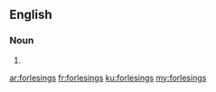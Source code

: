 ==English==

===Noun===
{{head|en|plural}}

# {{plural of|forlesing|lang=en}}

[[ar:forlesings]]
[[fr:forlesings]]
[[ku:forlesings]]
[[my:forlesings]]
